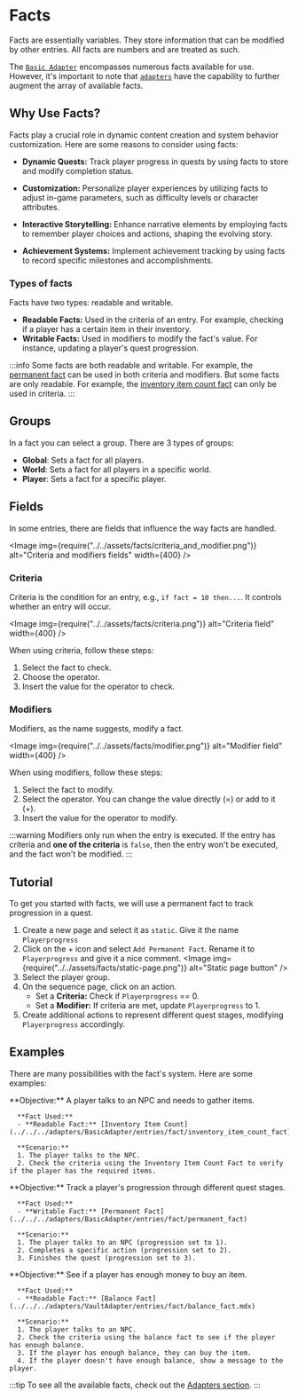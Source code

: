 
# Facts

Facts are essentially variables. They store information that can be modified by other entries. All facts are numbers and are treated as such.

The [`Basic Adapter`](../../../adapters/BasicAdapter/BasicAdapter.mdx) encompasses numerous facts available for use. However, it's important to note that [`adapters`](../../../adapters/README.mdx) have the capability to further augment the array of available facts.

## Why Use Facts?

Facts play a crucial role in dynamic content creation and system behavior customization. Here are some reasons to consider using facts:

- **Dynamic Quests:** Track player progress in quests by using facts to store and modify completion status.

- **Customization:** Personalize player experiences by utilizing facts to adjust in-game parameters, such as difficulty levels or character attributes.

- **Interactive Storytelling:** Enhance narrative elements by employing facts to remember player choices and actions, shaping the evolving story.

- **Achievement Systems:** Implement achievement tracking by using facts to record specific milestones and accomplishments.

### Types of facts

Facts have two types: readable and writable.

- **Readable Facts:** Used in the criteria of an entry. For example, checking if a player has a certain item in their inventory.
- **Writable Facts:** Used in modifiers to modify the fact's value. For instance, updating a player's quest progression.

:::info
Some facts are both readable and writable. For example, the [permanent fact](../../../adapters/BasicAdapter/entries/fact/permanent_fact) can be used in both criteria and modifiers.
But some facts are only readable. For example, the [inventory item count fact](../../../adapters/BasicAdapter/entries/fact/inventory_item_count_fact) can only be used in criteria.
:::

## Groups

In a fact you can select a group. There are 3 types of groups:

- **Global**: Sets a fact for all players.
- **World**: Sets a fact for all players in a specific world.
- **Player**: Sets a fact for a specific player.

## Fields

In some entries, there are fields that influence the way facts are handled.

<Image img={require("../../assets/facts/criteria_and_modifier.png")} alt="Criteria and modifiers fields" width={400} />

### Criteria

Criteria is the condition for an entry, e.g., `if fact = 10 then...`. It controls whether an entry will occur.

<Image img={require("../../assets/facts/criteria.png")} alt="Criteria field" width={400} />

When using criteria, follow these steps:

1. Select the fact to check.
2. Choose the operator.
3. Insert the value for the operator to check.

### Modifiers

Modifiers, as the name suggests, modify a fact.

<Image img={require("../../assets/facts/modifier.png")} alt="Modifier field" width={400} />

When using modifiers, follow these steps:

1. Select the fact to modify.
2. Select the operator. You can change the value directly (=) or add to it (+).
3. Insert the value for the operator to modify.

:::warning
Modifiers only run when the entry is executed.
If the entry has criteria and **one of the criteria** is `false`, then the entry won't be executed, and the fact won't be modified.
:::

## Tutorial

To get you started with facts, we will use a permanent fact to track progression in a quest.

1. Create a new page and select it as `static`. Give it the name `Playerprogress`
2. Click on the + icon and select `Add Permanent Fact`. Rename it to `Playerprogress` and give it a nice comment.
    <Image img={require("../../assets/facts/static-page.png")} alt="Static page button" />
3. Select the player group.
4. On the sequence page, click on an action.
   - Set a **Criteria:** Check if `Playerprogress` == 0.
   - Set a **Modifier:** If criteria are met, update `Playerprogress` to 1.
5. Create additional actions to represent different quest stages, modifying `Playerprogress` accordingly.

## Examples

There are many possibilities with the fact's system. Here are some examples:

<Tabs groupId="example" queryString>
   <TabItem value="Gathering Items Quest" label="Gathering Items Quest" default>
      **Objective:** A player talks to an NPC and needs to gather items.

      **Fact Used:**
      - **Readable Fact:** [Inventory Item Count](../../../adapters/BasicAdapter/entries/fact/inventory_item_count_fact)

      **Scenario:**
      1. The player talks to the NPC.
      2. Check the criteria using the Inventory Item Count Fact to verify if the player has the required items.

   </TabItem>
   <TabItem value="Progression Tracking" label="Progression Tracking">
      **Objective:** Track a player's progression through different quest stages.

      **Fact Used:**
      - **Writable Fact:** [Permanent Fact](../../../adapters/BasicAdapter/entries/fact/permanent_fact)

      **Scenario:**
      1. The player talks to an NPC (progression set to 1).
      2. Completes a specific action (progression set to 2).
      3. Finishes the quest (progression set to 3).

   </TabItem>
   <TabItem value="Balance check" label="Balance check">
      **Objective:** See if a player has enough money to buy an item.

      **Fact Used:**
      - **Readable Fact:** [Balance Fact](../../../adapters/VaultAdapter/entries/fact/balance_fact.mdx)

      **Scenario:**
      1. The player talks to an NPC.
      2. Check the criteria using the balance fact to see if the player has enough balance.
      3. If the player has enough balance, they can buy the item.
      4. If the player doesn't have enough balance, show a message to the player.

   </TabItem>
</Tabs>

:::tip
To see all the available facts, check out the [Adapters section](../../../adapters/README.mdx).
:::
